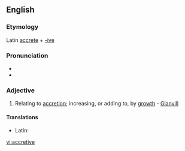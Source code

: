 ==English==

===Etymology===
Latin [[accrete]] + [[-ive]]

===Pronunciation===
* {{IPA|/əˈkriːtɪv/}}
* {{audio|en-us-accretive.ogg|Audio (US)}}

===Adjective===
{{en-adj|-}}

# Relating to [[accretion]]; increasing, or adding to, by [[growth]] - [[Glanvill]]

====Translations====
{{trans-top|relating to accretion}}
* Latin: {{t|la|accretivo}}
{{trans-mid}}
{{trans-bottom}}

[[vi:accretive]]